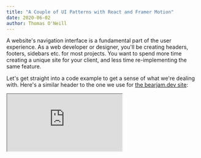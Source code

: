 ```yaml
---
title: "A Couple of UI Patterns with React and Framer Motion"
date: 2020-06-02
author: Thomas O'Neill
---
```


A website's navigation interface is a fundamental part of the user experience.
As a web developer or designer, you'll be creating headers, footers, sidebars
etc. for most projects. You want to spend more time creating a unique site for
your client, and less time re-implementing the same feature.

Let's get straight into a code example to get a sense of what we're dealing
with. Here's a similar header to the one we use for [the bearjam.dev site](/):

<iframe src="https://codesandbox.io/embed/github/mysterybear/blog-post-demos/tree/master/packages/header-full" />

Now let's break down what it does.

## Feature Requirements

- It's **responsive**: the header adapts to changes in screen size (specifically
  at 640px width breakpoint, try dragging the view narrower).
- When the screen width is below the breakpoint, **there is a toggle menu to
  expand/collapse the mobile header**.
- When the screen width is 640px or greater, the navigation links are displayed
  horizontally on the desktop header.
- When the mobile header is expanded, there's a **staggered animation** to bring
  the links into view (and this effect is reversed upon collapse).
- **The active link indication is different between mobile and desktop**: on
  mobile, the active link text colour is blue; on desktop, the active link has a
  blue underline.
- When clicking the desktop header links, **the blue underline transitions
  between links**.

At first glance, the main problem may appear to be figuring out all these
animations, but luckily there's
[Framer Motion](https://www.framer.com/api/motion/)[^1], which makes declaring
each of these animations almost boringly simple!

We found the biggest problem was to keep our code clean and readble, to abide by
the DRY principle, as we worked through these requirements.

We identified two key patterns that really helped with this, so here they are.

_Note: We use [Next](https://nextjs.org/) in the example code here. For
[bearjam.dev](/) we use [Gatsby](https://www.gatsbyjs.org/) which in turn uses
[Reach Router](https://reach.tech/router). You could also use
[React Router](https://reacttraining.com/react-router/web/guides/quick-start)._

## #1 The Overlay Pattern (Root > Backdrop + Container)

Taking elements out of flow to put them on top of others, using
[positioning](https://developer.mozilla.org/en-US/docs/Learn/CSS/CSS_layout/Positioning),
is standard practice for web developers. But keeping things readable and easy to
reason about can get tricky when you've got lots of nested div's. We found that
thinking explicitly in terms of "Root > Backdrop + Container", to write in
selector form, really simplifies matters, like this:

```jsx
<Root animate={variant}>
  <Backdrop />
  <Container>{children}</Container>
</Root>
```

- `<Root />`'s responsibility is to cascade the animation state down through its
  children.
- The `<Backdrop />` is the expand/collapse-able pane, the underlay.
- The `<Container />` is where the rest of the content goes, e.g. your
  `<Nav />`('s).

Here's an example header component using this pattern:

```jsx
function Header() {
  const [open, setOpen] = useState(false)
  const toggleOpen = () => void setOpen(p => !p)
  return (
    <Root animate={open ? "open" : "closed"} initial="closed">
      <Backdrop
        variants={{
          closed: {
            y: `calc(-100% + ${theme.spacing[12]})`,
          },
          open: {
            y: 0,
          },
        }}
        transition={{
          type: "spring",
          damping: 25,
          mass: 0.9,
          stiffness: 120,
        }}
      />
      <Container>
        <MenuToggle onClick={toggleOpen} />
      </Container>
    </Root>
  )
}
```

Styled as follows:

```css
.backdrop {
  background-color: lightpink;
  position: absolute;
  width: 100%;
  height: 100%;
  z-index: 10;
}

.container {
  position: absolute;
  width: 100%;
  height: theme("spacing.12");
  display: flex;
  justify-content: space-between;
  align-items: center;
  z-index: 20;
}

.container > * {
  padding: 0.5rem;
}
```

[Here's a CodeSandbox](https://codesandbox.io/embed/github/mysterybear/blog-post-demos/tree/master/packages/header-pattern-1),
notice how simple it is to change it to a `<Sidebar />`. This solves the first
couple of points in the [feature requirements above](#feature-requirements).

## #2 "Render Props" Pattern

Now how about the issue of us having two different navigation sub-tree's, one
for mobile one for desktop. On the [bearjam.dev](/) site we also re-use this
again in the footer.

This is a great time to leverage the
[render props pattern](https://reactjs.org/docs/render-props.html). As mentioned
[here](https://reactjs.org/docs/render-props.html#using-props-other-than-render),
you can use the `children` prop, and in our use case here it actually makes a
lot of sense.

First let's look at how it looks to use it in the simplest case. Here's our code
for the desktop navigation:

```jsx
<AnimateSharedLayout>
  <Nav className={styles.navDesktop}>
    {({ href, label, active }) => (
      <Link href={href}>
        <a>
          <span>{label}</span>
          {active && <motion.div layoutId="underline" />}
        </a>
      </Link>
    )}
  </Nav>
</AnimateSharedLayout>
```

We get to pass a function, in this case, the function for the link component.
Magic things that are happening:

- Access to `href`, `label` and `active` as function parameters
- This function gets mapped onto a link array

Let's have a look at the implementation code that makes this pattern possible:

```jsx
const NavLink = ({ children, href, label, i, ...props }) => {
  const { pathname } = useRouter()
  const pathBeginning = `/${pathname.split("/")[1]}`
  const active = pathBeginning === href
  return children ? (
    children({ href, label, active, ...props }, i)
  ) : (
    <Link key={href} href={href} {...props}>
      <a>{label}</a>
    </Link>
  )
}

export const Nav = ({ children, ...props }) => {
  return (
    <motion.nav {...props}>
      {links.map((linkProps, i) => (
        <NavLink
          key={linkProps.href}
          children={children}
          {...linkProps}
          i={i}
        />
      ))}
    </motion.nav>
  )
}
```

And here we are again consuming our `<Nav />` component for the mobile aspect of
our header:

```jsx
<AnimatePresence>
  {open && (
    <Nav
      className={styles.navMobile}
      variants={{
        open: {
          transition: {
            staggerChildren: 0.3,
            delayChildren: 0.3,
          },
        },
        closed: {
          transition: {
            staggerChildren: 0.3,
            staggerDirection: -1,
          },
        },
      }}
      initial="closed"
      animate="open"
      exit="closed"
    >
      {({ href, label, active }) => (
        <motion.div
          initial="closed"
          variants={{
            open: {
              opacity: 1,
            },
            closed: {
              opacity: 0,
            },
          }}
          onClick={() => void setOpen(false)}
        >
          <Link href={href}>
            <a data-active={active}>{label}</a>
          </Link>
        </motion.div>
      )}
    </Nav>
  )}
</AnimatePresence>
```

Well, that's that! Until next time!

### Footnotes

[^1]:
  There's also [React Spring](http://react-spring.io/) but we'll use the former
  in our code here.
